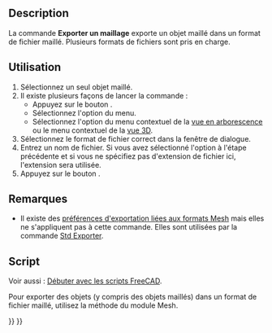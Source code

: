 <languages/>

{{Docnav/fr
|[[Mesh_Import/fr|Importer un maillage]]
|[[Mesh_FromPartShape/fr|Créer un maillage]]
|[[Mesh_Workbench/fr|Atelier Mesh]]
|IconL=Mesh_Import.svg
|IconR=Mesh_FromPartShape.svg
|IconC=Workbench_Mesh.svg
}}

<div class="mw-translate-fuzzy">
{{GuiCommand/fr
|Name=Mesh Export
|Name/fr=Mesh Exporter le maillage
|MenuLocation=Maillages → Exporter le maillage...
|Workbenches=[[Mesh_Workbench/fr|Mesh]]
|SeeAlso=[[Std_Export/fr|Std Exporter]], [[Import_Export/fr|Import Export]]
}}
</div>

==Description==

La commande '''Exporter un maillage''' exporte un objet maillé dans un format de fichier maillé. Plusieurs formats de fichiers sont pris en charge.

<span id="Usage"></span>
==Utilisation==

<div class="mw-translate-fuzzy">
# Sélectionnez un seul objet maillé.
# Il existe plusieurs façons de lancer la commande :
#* Appuyez sur le bouton {{Button|[[Image:Mesh_Export.svg|16px]] [[Mesh_Export/fr|Exporter le maillage...]]}}.
#* Sélectionnez l'option {{MenuCommand|Maillages → [[Image:Mesh_Export.svg|16px]] Exporter le maillage...}} du menu.
#* Sélectionnez l'option {{MenuCommand|[[Image:Mesh_Export.svg|16px]] Exporter le maillage...}} du menu contextuel de la [[Tree_view/fr|vue en arborescence]] ou le menu contextuel de la [[3D_view/fr|vue 3D]].
# Sélectionnez le format de fichier correct dans la fenêtre de dialogue.
# Entrez un nom de fichier. Si vous avez sélectionné l'option {{Value|Tous les fichiers (*.*)}} à l'étape précédente et si vous ne spécifiez pas d'extension de fichier ici, l'extension {{FileName|.stl}} sera utilisée.
# Appuyez sur le bouton {{Button|Sauvegarder}}.
</div>

<span id="Notes"></span>
==Remarques==

* Il existe des [[Import_Export_Preferences/fr#Formats_Mesh|préférences d'exportation liées aux formats Mesh]] mais elles ne s'appliquent pas à cette commande. Elles sont utilisées par la commande [[Std_Export/fr|Std Exporter]].

<span id="Scripting"></span>
==Script==

Voir aussi : [[FreeCAD_Scripting_Basics/fr|Débuter avec les scripts FreeCAD]].

Pour exporter des objets (y compris des objets maillés) dans un format de fichier maillé, utilisez la méthode {{incode|export}} du module Mesh.

{{Code|code=
import FreeCAD
import Mesh

doc = FreeCAD.ActiveDocument

Mesh.export([doc.Cone, doc.Cylinder], "D:/testfiles/mymodel.stl")
}}


{{Docnav/fr
|[[Mesh_Import/fr|Importer un maillage]]
|[[Mesh_FromPartShape/fr|Créer un maillage]]
|[[Mesh_Workbench/fr|Atelier Mesh]]
|IconL=Mesh_Import.svg
|IconR=Mesh_FromPartShape.svg
|IconC=Workbench_Mesh.svg
}}

{{Mesh Tools navi{{#translation:}}}}
{{Userdocnavi{{#translation:}}}}
{{clear}}
